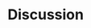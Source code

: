 # Discussion {#sec-discussion}

<!--- The discussion is dependent on analyst/assessment/region. Include subsections discussing ecosystem considerations (if applicable) and research recommendations/improvements to the assessment. --->
